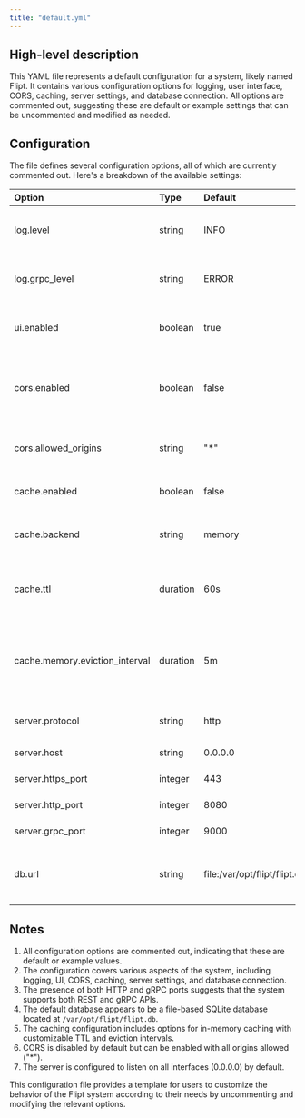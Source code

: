 ```yaml
---
title: "default.yml"
---
```


## High-level description
This YAML file represents a default configuration for a system, likely named Flipt. It contains various configuration options for logging, user interface, CORS, caching, server settings, and database connection. All options are commented out, suggesting these are default or example settings that can be uncommented and modified as needed.

## Configuration
The file defines several configuration options, all of which are currently commented out. Here's a breakdown of the available settings:

| Option | Type | Default | Description |
|:-------|:-----|:--------|:------------|
| log.level | string | INFO | Sets the general logging level |
| log.grpc_level | string | ERROR | Sets the logging level for gRPC |
| ui.enabled | boolean | true | Enables or disables the user interface |
| cors.enabled | boolean | false | Enables or disables Cross-Origin Resource Sharing |
| cors.allowed_origins | string | "*" | Specifies allowed origins for CORS |
| cache.enabled | boolean | false | Enables or disables caching |
| cache.backend | string | memory | Specifies the caching backend to use |
| cache.ttl | duration | 60s | Sets the Time To Live for cached items |
| cache.memory.eviction_interval | duration | 5m | Sets the interval for evicting expired items from memory cache |
| server.protocol | string | http | Specifies the server protocol |
| server.host | string | 0.0.0.0 | Sets the server host |
| server.https_port | integer | 443 | Sets the HTTPS port |
| server.http_port | integer | 8080 | Sets the HTTP port |
| server.grpc_port | integer | 9000 | Sets the gRPC port |
| db.url | string | file:/var/opt/flipt/flipt.db | Specifies the database connection URL |

## Notes
1. All configuration options are commented out, indicating that these are default or example values.
2. The configuration covers various aspects of the system, including logging, UI, CORS, caching, server settings, and database connection.
3. The presence of both HTTP and gRPC ports suggests that the system supports both REST and gRPC APIs.
4. The default database appears to be a file-based SQLite database located at `/var/opt/flipt/flipt.db`.
5. The caching configuration includes options for in-memory caching with customizable TTL and eviction intervals.
6. CORS is disabled by default but can be enabled with all origins allowed ("*").
7. The server is configured to listen on all interfaces (0.0.0.0) by default.

This configuration file provides a template for users to customize the behavior of the Flipt system according to their needs by uncommenting and modifying the relevant options.